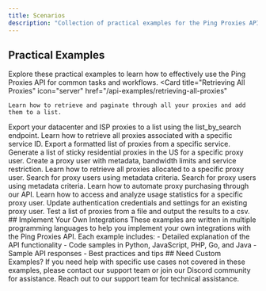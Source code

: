 ```yaml
---
title: Scenarios
description: "Collection of practical examples for the Ping Proxies API"
---
```

## Practical Examples
Explore these practical examples to learn how to effectively use the Ping Proxies API for common tasks and workflows.
<CardGroup cols={2}>
  <Card
    title="Retrieving All Proxies"
    icon="server"
    href="/api-examples/retrieving-all-proxies"
  >
    Learn how to retrieve and paginate through all your proxies and add them to a list.
  </Card>
  <Card
    title="Export All Static Proxies"
    icon="file-export"
    href="/api-examples/export-all-static-proxies"
  >
    Export your datacenter and ISP proxies to a list using the list_by_search endpoint.
  </Card>
  <Card
    title="Retrieve Proxies from a Service"
    icon="server"
    href="/api-examples/retrieving-all-proxies-from-service"
  >
    Learn how to retrieve all proxies associated with a specific service ID.
  </Card>
  <Card
    title="Export Proxies from a Service"
    icon="file-export"
    href="/api-examples/export-all-proxies-from-service"
  >
    Export a formatted list of proxies from a specific service.
  </Card>
  <Card
    title="Generate Residential Proxies"
    icon="users"
    href="/api-examples/generate-residential-proxies-sticky-us"
  >
    Generate a list of sticky residential proxies in the US for a specific proxy user.
  </Card>
  <Card
    title="Create a Proxy User"
    icon="user-plus"
    href="/api-examples/create-a-proxy-user"
  >
    Create a proxy user with metadata, bandwidth limits and service restriction.
  </Card>
  <Card
    title="Retrieve All Proxies for a Proxy User"
    icon="user"
    href="/api-examples/retrieve-all-proxies-for-a-proxy-user"
  >
    Learn how to retrieve all proxies allocated to a specific proxy user.
  </Card>
  <Card
    title="Search Proxy User by Metadata"
    icon="database"
    href="/api-examples/search-proxy-user-by-metadata"
  >
    Search for proxy users using metadata criteria.
  </Card>
  <Card
    title="Edit Proxy User Metadata"
    icon="database"
    href="/api-examples/edit-proxy-user-metadata"
  >
    Search for proxy users using metadata criteria.
  </Card>
  <Card
    title="Purchasing with API"
    icon="cart-plus"
    href="/api-examples/purchasing-with-api"
  >
    Learn how to automate proxy purchasing through our API.
  </Card>
  <Card
    title="Retrieve Analytics for Proxy User"
    icon="chart-line"
    href="/api-examples/retrieve-analytics-for-proxy-user"
  >
    Learn how to access and analyze usage statistics for a specific proxy user.
  </Card>
  <Card
    title="Edit Proxy User Authentication"
    icon="key"
    href="/api-examples/edit-proxy-user-authentication"
  >
    Update authentication credentials and settings for an existing proxy user.
  </Card>
  <Card
    title="Test a list of proxies"
    icon="microscope"
    href="/api-examples/create-proxy-test-run"
  >
    Test a list of proxies from a file and output the results to a csv.
  </Card>
</CardGroup>
## Implement Your Own Integrations
These examples are written in multiple programming languages to help you implement your own integrations with the Ping Proxies API. Each example includes:
- Detailed explanation of the API functionality
- Code samples in Python, JavaScript, PHP, Go, and Java
- Sample API responses
- Best practices and tips
## Need Custom Examples?
If you need help with specific use cases not covered in these examples, please contact our support team or join our Discord community for assistance.
<CardGroup cols={2}>
  <Card
    title="Contact Developer Support"
    icon="headset"
    href="mailto:developers@pingproxies.com"
  >
    Reach out to our support team for technical assistance.
  </Card>
</CardGroup>
